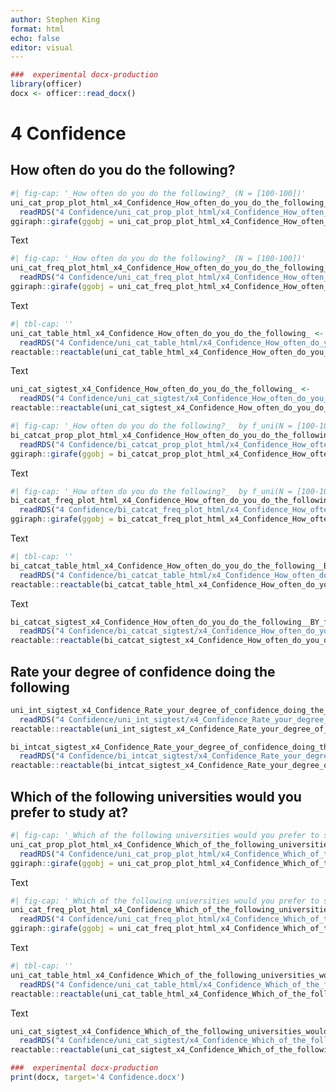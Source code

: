 ```yaml
---
author: Stephen King
format: html
echo: false
editor: visual
---
```



```r
###  experimental docx-production
library(officer)
docx <- officer::read_docx()
```
# 4 Confidence


## How often do you do the following?



::: {.content-visible when-format="html"}
```r
#| fig-cap: '_How often do you do the following?_ (N = [100-100])'
uni_cat_prop_plot_html_x4_Confidence_How_often_do_you_do_the_following_ <- 
  readRDS("4 Confidence/uni_cat_prop_plot_html/x4_Confidence_How_often_do_you_do_the_following_.rds")
ggiraph::girafe(ggobj = uni_cat_prop_plot_html_x4_Confidence_How_often_do_you_do_the_following_)
``` 

:::

Text




::: {.content-visible when-format="html"}
```r
#| fig-cap: '_How often do you do the following?_ (N = [100-100])'
uni_cat_freq_plot_html_x4_Confidence_How_often_do_you_do_the_following_ <- 
  readRDS("4 Confidence/uni_cat_freq_plot_html/x4_Confidence_How_often_do_you_do_the_following_.rds")
ggiraph::girafe(ggobj = uni_cat_freq_plot_html_x4_Confidence_How_often_do_you_do_the_following_)
``` 

:::

Text




::: {.content-visible when-format="html"}
```r
#| tbl-cap: ''
uni_cat_table_html_x4_Confidence_How_often_do_you_do_the_following_ <- 
  readRDS("4 Confidence/uni_cat_table_html/x4_Confidence_How_often_do_you_do_the_following_.rds")
reactable::reactable(uni_cat_table_html_x4_Confidence_How_often_do_you_do_the_following_)
``` 

:::

Text




```r
uni_cat_sigtest_x4_Confidence_How_often_do_you_do_the_following_ <- 
  readRDS("4 Confidence/uni_cat_sigtest/x4_Confidence_How_often_do_you_do_the_following_.rds")
reactable::reactable(uni_cat_sigtest_x4_Confidence_How_often_do_you_do_the_following_)
``` 









::: {.content-visible when-format="html"}
```r
#| fig-cap: '_How often do you do the following?_  by f_uni(N = [100-100])'
bi_catcat_prop_plot_html_x4_Confidence_How_often_do_you_do_the_following__BY_f_uni <- 
  readRDS("4 Confidence/bi_catcat_prop_plot_html/x4_Confidence_How_often_do_you_do_the_following__BY_f_uni.rds")
ggiraph::girafe(ggobj = bi_catcat_prop_plot_html_x4_Confidence_How_often_do_you_do_the_following__BY_f_uni)
``` 

:::

Text




::: {.content-visible when-format="html"}
```r
#| fig-cap: '_How often do you do the following?_  by f_uni(N = [100-100])'
bi_catcat_freq_plot_html_x4_Confidence_How_often_do_you_do_the_following__BY_f_uni <- 
  readRDS("4 Confidence/bi_catcat_freq_plot_html/x4_Confidence_How_often_do_you_do_the_following__BY_f_uni.rds")
ggiraph::girafe(ggobj = bi_catcat_freq_plot_html_x4_Confidence_How_often_do_you_do_the_following__BY_f_uni)
``` 

:::

Text




::: {.content-visible when-format="html"}
```r
#| tbl-cap: ''
bi_catcat_table_html_x4_Confidence_How_often_do_you_do_the_following__BY_f_uni <- 
  readRDS("4 Confidence/bi_catcat_table_html/x4_Confidence_How_often_do_you_do_the_following__BY_f_uni.rds")
reactable::reactable(bi_catcat_table_html_x4_Confidence_How_often_do_you_do_the_following__BY_f_uni)
``` 

:::

Text




```r
bi_catcat_sigtest_x4_Confidence_How_often_do_you_do_the_following__BY_f_uni <- 
  readRDS("4 Confidence/bi_catcat_sigtest/x4_Confidence_How_often_do_you_do_the_following__BY_f_uni.rds")
reactable::reactable(bi_catcat_sigtest_x4_Confidence_How_often_do_you_do_the_following__BY_f_uni)
``` 











## Rate your degree of confidence doing the following



















```r
uni_int_sigtest_x4_Confidence_Rate_your_degree_of_confidence_doing_the_following <- 
  readRDS("4 Confidence/uni_int_sigtest/x4_Confidence_Rate_your_degree_of_confidence_doing_the_following.rds")
reactable::reactable(uni_int_sigtest_x4_Confidence_Rate_your_degree_of_confidence_doing_the_following)
``` 





















```r
bi_intcat_sigtest_x4_Confidence_Rate_your_degree_of_confidence_doing_the_following_BY_f_uni <- 
  readRDS("4 Confidence/bi_intcat_sigtest/x4_Confidence_Rate_your_degree_of_confidence_doing_the_following_BY_f_uni.rds")
reactable::reactable(bi_intcat_sigtest_x4_Confidence_Rate_your_degree_of_confidence_doing_the_following_BY_f_uni)
``` 







## Which of the following universities would you prefer to study at?



::: {.content-visible when-format="html"}
```r
#| fig-cap: '_Which of the following universities would you prefer to study at?_ (N = [100-100])'
uni_cat_prop_plot_html_x4_Confidence_Which_of_the_following_universities_would_you_prefer_to_study_at_ <- 
  readRDS("4 Confidence/uni_cat_prop_plot_html/x4_Confidence_Which_of_the_following_universities_would_you_prefer_to_study_at_.rds")
ggiraph::girafe(ggobj = uni_cat_prop_plot_html_x4_Confidence_Which_of_the_following_universities_would_you_prefer_to_study_at_)
``` 

:::

Text




::: {.content-visible when-format="html"}
```r
#| fig-cap: '_Which of the following universities would you prefer to study at?_ (N = [100-100])'
uni_cat_freq_plot_html_x4_Confidence_Which_of_the_following_universities_would_you_prefer_to_study_at_ <- 
  readRDS("4 Confidence/uni_cat_freq_plot_html/x4_Confidence_Which_of_the_following_universities_would_you_prefer_to_study_at_.rds")
ggiraph::girafe(ggobj = uni_cat_freq_plot_html_x4_Confidence_Which_of_the_following_universities_would_you_prefer_to_study_at_)
``` 

:::

Text




::: {.content-visible when-format="html"}
```r
#| tbl-cap: ''
uni_cat_table_html_x4_Confidence_Which_of_the_following_universities_would_you_prefer_to_study_at_ <- 
  readRDS("4 Confidence/uni_cat_table_html/x4_Confidence_Which_of_the_following_universities_would_you_prefer_to_study_at_.rds")
reactable::reactable(uni_cat_table_html_x4_Confidence_Which_of_the_following_universities_would_you_prefer_to_study_at_)
``` 

:::

Text




```r
uni_cat_sigtest_x4_Confidence_Which_of_the_following_universities_would_you_prefer_to_study_at_ <- 
  readRDS("4 Confidence/uni_cat_sigtest/x4_Confidence_Which_of_the_following_universities_would_you_prefer_to_study_at_.rds")
reactable::reactable(uni_cat_sigtest_x4_Confidence_Which_of_the_following_universities_would_you_prefer_to_study_at_)
``` 
































```r
###  experimental docx-production
print(docx, target='4 Confidence.docx')
```